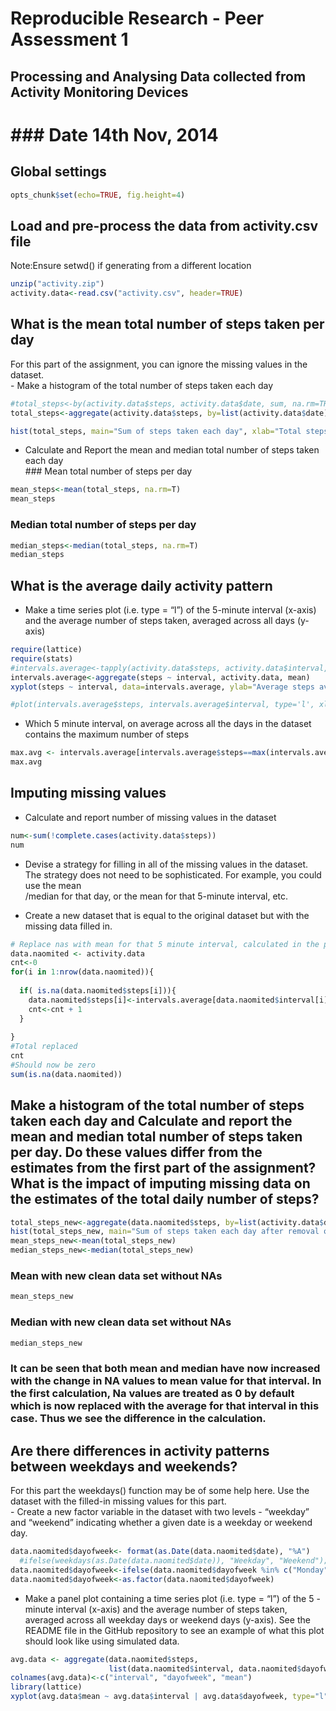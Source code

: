 # Reproducible Research - Peer Assessment 1
## Processing and Analysing Data collected from Activity Monitoring Devices  
### Date 14th Nov, 2014
========================================================

## Global settings
```r
opts_chunk$set(echo=TRUE, fig.height=4)
```

## Load and pre-process the data from activity.csv file  
Note:Ensure setwd() if generating from a different location
```r
unzip("activity.zip")
activity.data<-read.csv("activity.csv", header=TRUE)
```

## What is the mean total number of steps taken per day
For this part of the assignment, you can ignore the missing values in the dataset.  
- Make a histogram of the total number of steps taken each day  

```r
#total_steps<-by(activity.data$steps, activity.data$date, sum, na.rm=TRUE)
total_steps<-aggregate(activity.data$steps, by=list(activity.data$date), sum, na.rm=T)$x

hist(total_steps, main="Sum of steps taken each day", xlab="Total steps taken each day")
```  
- Calculate and Report the mean and median total number of steps taken each day   
###  Mean total number of steps per day
```r
mean_steps<-mean(total_steps, na.rm=T)
mean_steps
```
### Median total number of steps per day
```r
median_steps<-median(total_steps, na.rm=T)
median_steps
```

## What is the average daily activity pattern
- Make a time series plot (i.e. type = "l") of the 5-minute interval (x-axis) and the average number of steps taken, averaged across all days (y-axis)  

```r
require(lattice)
require(stats)
#intervals.average<-tapply(activity.data$steps, activity.data$interval, mean, na.rm=TRUE)
intervals.average<-aggregate(steps ~ interval, activity.data, mean)
xyplot(steps ~ interval, data=intervals.average, ylab="Average steps averaged across all days", xlab="5 minute time interval", main="Time series plot", type="l")

#plot(intervals.average$steps, intervals.average$interval, type='l', xlab="Average steps averaged across all days", ylab="5 minute time interval", main="Time series plot")
```
- Which 5 minute interval, on average across all the days in the dataset contains the maximum number of steps  

```r
max.avg <- intervals.average[intervals.average$steps==max(intervals.average$steps), c('interval')]
max.avg
```

## Imputing missing values  
- Calculate and report number of missing values in the dataset
```r
num<-sum(!complete.cases(activity.data$steps))
num

```
- Devise a strategy for filling in all of the missing values in the dataset. The   strategy does not need to be sophisticated. For example, you could use the mean    
  /median for that day, or the mean for that 5-minute interval, etc.  

- Create a new dataset that is equal to the original dataset but with the missing data filled in.  

```r
# Replace nas with mean for that 5 minute interval, calculated in the previous part
data.naomited <- activity.data
cnt<-0
for(i in 1:nrow(data.naomited)){
  
  if( is.na(data.naomited$steps[i])){
    data.naomited$steps[i]<-intervals.average[data.naomited$interval[i] == intervals.average$interval, c('steps')]
    cnt<-cnt + 1
  }
    
}
#Total replaced 
cnt
#Should now be zero
sum(is.na(data.naomited))
```

## Make a histogram of the total number of steps taken each day and Calculate and   report the mean and median total number of steps taken per day. Do these values   differ from the estimates from the first part of the assignment? What is the   impact of imputing missing data on the estimates of the total daily number of   steps?  
```r
total_steps_new<-aggregate(data.naomited$steps, by=list(activity.data$date), sum, na.rm=T)$x
hist(total_steps_new, main="Sum of steps taken each day after removal of NA columns", xlab="Total steps taken each day")
mean_steps_new<-mean(total_steps_new)
median_steps_new<-median(total_steps_new)
```
### Mean with new clean data set without NAs
```r
mean_steps_new
```
### Median with new clean data set without NAs
```r
median_steps_new
```

### It can be seen that both mean and median have now increased with the change in NA values to mean value for that interval. In the first calculation, Na values are treated as 0 by default which is now replaced with the average for that interval in this case. Thus we see the difference in the calculation.

## Are there differences in activity patterns between weekdays and weekends?  
For this part the weekdays() function may be of some help here. Use the dataset   with the filled-in missing values for this part.  
- Create a new factor variable in the dataset with two levels - "weekday" and   "weekend" indicating whether a given date is a weekday or weekend day.  

```r
data.naomited$dayofweek<- format(as.Date(data.naomited$date), "%A")
  #ifelse(weekdays(as.Date(data.naomited$date)), "Weekday", "Weekend");
data.naomited$dayofweek<-ifelse(data.naomited$dayofweek %in% c("Monday", "Tuesday", "Wednesday", "Thursday", "Friday"), "Weekday", "Weekend")
data.naomited$dayofweek<-as.factor(data.naomited$dayofweek)

```

- Make a panel plot containing a time series plot (i.e. type = "l") of the 5 
  -minute interval (x-axis) and the average number of steps taken, averaged   across all weekday days or weekend days (y-axis). See the README file in the   GitHub repository to see an example of what this plot should look like using     simulated data.
```r
avg.data <- aggregate(data.naomited$steps, 
                      list(data.naomited$interval, data.naomited$dayofweek),mean)
colnames(avg.data)<-c("interval", "dayofweek", "mean")
library(lattice)
xyplot(avg.data$mean ~ avg.data$interval | avg.data$dayofweek, type="l", layout=c(1,2),xlab="5 minute time interval", ylab="Average steps by weekday/weekend", main="Panel plot of time interval against average number of steps taken", color='blue')
```